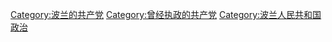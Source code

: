 [[Category:波兰的共产党|Category:波兰的共产党]]
[[Category:曾经执政的共产党|Category:曾经执政的共产党]]
[[Category:波兰人民共和国政治|Category:波兰人民共和国政治]]